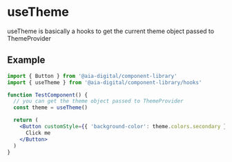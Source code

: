 
<Meta title='Hooks/useTheme' />

# useTheme

useTheme is basically a hooks to get the current theme object passed to ThemeProvider

## Example

```jsx
import { Button } from '@aia-digital/component-library'
import { useTheme } from '@aia-digital/component-library/hooks'

function TestComponent() {
  // you can get the theme object passed to ThemeProvider
  const theme = useTheme()

  return (
    <Button customStyle={{ 'background-color': theme.colors.secondary }}>
      Click me
    </Button>
  )
}
```
